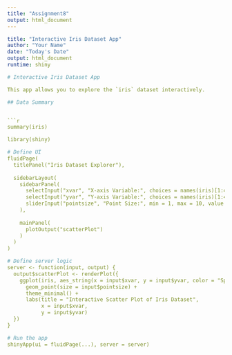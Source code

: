 ---
title: "Assignment8"
output: html_document
---

```yaml
title: "Interactive Iris Dataset App"
author: "Your Name"
date: "Today's Date"
output: html_document
runtime: shiny

# Interactive Iris Dataset App

This app allows you to explore the `iris` dataset interactively.

## Data Summary


```{r}
summary(iris)

library(shiny)

# Define UI
fluidPage(
  titlePanel("Iris Dataset Explorer"),
  
  sidebarLayout(
    sidebarPanel(
      selectInput("xvar", "X-axis Variable:", choices = names(iris)[1:4]),
      selectInput("yvar", "Y-axis Variable:", choices = names(iris)[1:4]),
      sliderInput("pointsize", "Point Size:", min = 1, max = 10, value = 3)
    ),
    
    mainPanel(
      plotOutput("scatterPlot")
    )
  )
)

# Define server logic
server <- function(input, output) {
  output$scatterPlot <- renderPlot({
    ggplot(iris, aes_string(x = input$xvar, y = input$yvar, color = "Species")) +
      geom_point(size = input$pointsize) +
      theme_minimal() +
      labs(title = "Interactive Scatter Plot of Iris Dataset",
           x = input$xvar,
           y = input$yvar)
  })
}

# Run the app
shinyApp(ui = fluidPage(...), server = server)

```

